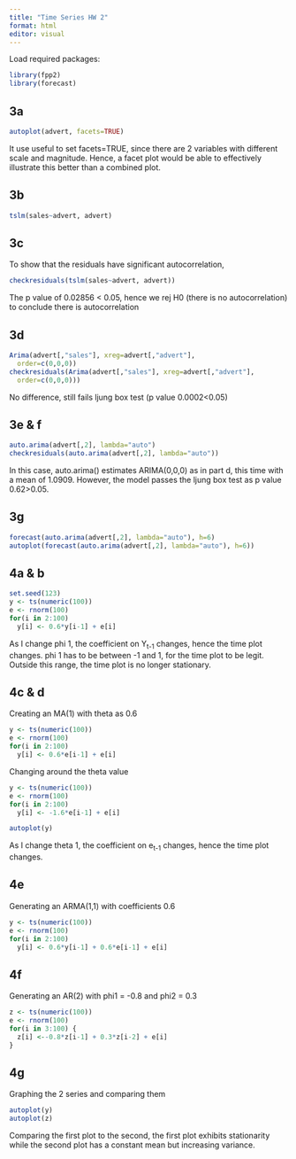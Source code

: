 ```yaml
---
title: "Time Series HW 2"
format: html
editor: visual
---
```


Load required packages:

```r
library(fpp2)
library(forecast)
```

## 3a

```r
autoplot(advert, facets=TRUE)

```

It use useful to set facets=TRUE, since there are 2 variables with different scale and magnitude. Hence, a facet plot would be able to effectively illustrate this better than a combined plot.

## 3b

```r
tslm(sales~advert, advert)

```

## 3c

To show that the residuals have significant autocorrelation,

```r
checkresiduals(tslm(sales~advert, advert))
```

The p value of 0.02856 \< 0.05, hence we rej H0 (there is no autocorrelation) to conclude there is autocorrelation

## 3d

```r
Arima(advert[,"sales"], xreg=advert[,"advert"],
  order=c(0,0,0))
checkresiduals(Arima(advert[,"sales"], xreg=advert[,"advert"],
  order=c(0,0,0)))
```

No difference, still fails ljung box test (p value 0.0002\<0.05)

## 3e & f

```r
auto.arima(advert[,2], lambda="auto")
checkresiduals(auto.arima(advert[,2], lambda="auto"))
```

In this case, auto.arima() estimates ARIMA(0,0,0) as in part d, this time with a mean of 1.0909. However, the model passes the ljung box test as p value 0.62\>0.05.

## 3g

```r
forecast(auto.arima(advert[,2], lambda="auto"), h=6)
autoplot(forecast(auto.arima(advert[,2], lambda="auto"), h=6))
```

## 4a & b

```r
set.seed(123)
y <- ts(numeric(100))
e <- rnorm(100)
for(i in 2:100)
  y[i] <- 0.6*y[i-1] + e[i]
```

As I change phi 1, the coefficient on Y~t-1~ changes, hence the time plot changes. phi 1 has to be between -1 and 1, for the time plot to be legit. Outside this range, the time plot is no longer stationary.

## 4c & d

Creating an MA(1) with theta as 0.6

```r
y <- ts(numeric(100))
e <- rnorm(100)
for(i in 2:100)
  y[i] <- 0.6*e[i-1] + e[i]
```

Changing around the theta value

```r
y <- ts(numeric(100))
e <- rnorm(100)
for(i in 2:100)
  y[i] <- -1.6*e[i-1] + e[i]

autoplot(y)
```

As I change theta 1, the coefficient on e~t-1~ changes, hence the time plot changes.

## 4e

Generating an ARMA(1,1) with coefficients 0.6

```r
y <- ts(numeric(100))
e <- rnorm(100)
for(i in 2:100)
  y[i] <- 0.6*y[i-1] + 0.6*e[i-1] + e[i]
```

## 4f

Generating an AR(2) with phi1 = -0.8 and phi2 = 0.3

```r
z <- ts(numeric(100))
e <- rnorm(100)
for(i in 3:100) {
  z[i] <--0.8*z[i-1] + 0.3*z[i-2] + e[i]
}
```

## 4g

Graphing the 2 series and comparing them

```r
autoplot(y)
autoplot(z)
```

Comparing the first plot to the second, the first plot exhibits stationarity while the second plot has a constant mean but increasing variance.

